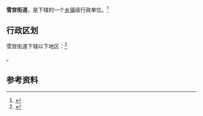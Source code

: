 {{中国乡级行政区|37/03/05/002/000}}

'''雪宫街道'''，是{{PRC admin/fullname|37/03/05/002/000|3}}下辖的一个[[乡镇|乡镇]]级行政单位。<ref>{{PRC admin/ref sgc|{{PRC admin/parent|37/03/05/002/000}}}}</ref>

== 行政区划 ==

雪宫街道下辖以下地区：<ref>{{PRC admin/ref sgc|37/03/05/002/000}}</ref>

{{PRC admin/children|37/03/05/002/000}}。

== 参考资料 ==

{{reflist}}

{{行政区划小作品}}
{{PRC admin/navcat|37/03/05/002/000}}